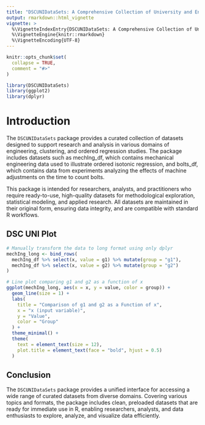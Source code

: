 ```yaml
---
title: "DSCUNIDataSets: A Comprehensive Collection of University and Engineering Datasets"
output: rmarkdown::html_vignette
vignette: >
  %\VignetteIndexEntry{DSCUNIDataSets: A Comprehensive Collection of University and Engineering Datasets}
  %\VignetteEngine{knitr::rmarkdown}
  %\VignetteEncoding{UTF-8}
---
```


```r
knitr::opts_chunk$set(
  collapse = TRUE,
  comment = "#>"
)
```

```r
library(DSCUNIDataSets)
library(ggplot2)
library(dplyr)
```

# Introduction

The `DSCUNIDataSets` package provides a curated collection of datasets designed to support research and analysis in various domains of engineering, clustering, and ordered regression studies. The package includes datasets such as mechIng_df, which contains mechanical engineering data used to illustrate ordered isotonic regression, and bolts_df, which contains data from experiments analyzing the effects of machine adjustments on the time to count bolts.

This package is intended for researchers, analysts, and practitioners who require ready-to-use, high-quality datasets for methodological exploration, statistical modeling, and applied research. All datasets are maintained in their original form, ensuring data integrity, and are compatible with standard R workflows.

## DSC UNI Plot

```r

# Manually transform the data to long format using only dplyr
mechIng_long <- bind_rows(
  mechIng_df %>% select(x, value = g1) %>% mutate(group = "g1"),
  mechIng_df %>% select(x, value = g2) %>% mutate(group = "g2")
)

# Line plot comparing g1 and g2 as a function of x
ggplot(mechIng_long, aes(x = x, y = value, color = group)) +
  geom_line(size = 1) +
  labs(
    title = "Comparison of g1 and g2 as a Function of x",
    x = "x (input variable)",
    y = "Value",
    color = "Group"
  ) +
  theme_minimal() +
  theme(
    text = element_text(size = 12),
    plot.title = element_text(face = "bold", hjust = 0.5)
  )

```

## Conclusion

The `DSCUNIDataSets` package provides a unified interface for accessing a wide range of curated datasets from diverse domains. Covering various topics and formats, the package includes clean, preloaded datasets that are ready for immediate use in R, enabling researchers, analysts, and data enthusiasts to explore, analyze, and visualize data efficiently.

<div class="tocify-extend-page" data-unique="tocify-extend-page" style="height: 0;"></div>
